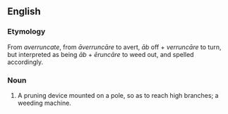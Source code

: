 ==English==

===Etymology===
From ''averruncate'', from {{L.}} ''āverruncāre'' to avert, ''āb'' off + ''verruncāre'' to turn, but interpreted as being ''āb'' + ''ēruncāre'' to weed out, and spelled accordingly.

===Noun===
{{en-noun-reg}}

# A pruning device mounted on a pole, so as to reach high branches; a weeding machine.